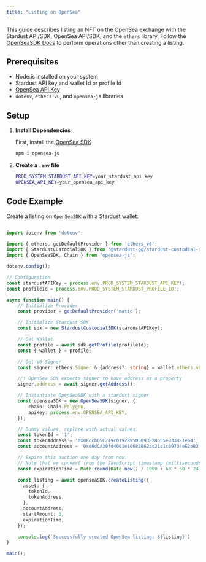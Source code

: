 ```yaml
---
title: "Listing on OpenSea"
---
```


This guide describes listing an NFT on the OpenSea exchange with the Stardust API/SDK, OpenSea API/SDK, and the `ethers` library. Follow the [OpenSeaSDK Docs](https://github.com/ProjectOpenSea/opensea-js/blob/main/developerDocs/getting-started.md) to perform operations other than creating a listing.


## Prerequisites

- Node.js installed on your system
- Stardust API key and wallet Id or profile Id
- [OpenSea API Key](https://docs.opensea.io/reference/api-keys)
- `dotenv`, `ethers v6`, and `opensea-js` libraries

## Setup

1. **Install Dependencies**

   First, install the [OpenSea SDK](https://github.com/ProjectOpenSea/opensea-js/blob/main/developerDocs/quick-start.md)

   ```bash
   npm i opensea-js
   ```
2. **Create a `.env` file**

   ```bash
   PROD_SYSTEM_STARDUST_API_KEY=your_stardust_api_key
   OPENSEA_API_KEY=your_opensea_api_key
   ```

## Code Example

Create a listing on `OpenSeaSDK` with a Stardust wallet:

```ts ethers v6

import dotenv from 'dotenv';

import { ethers, getDefaultProvider } from 'ethers_v6';
import { StardustCustodialSDK } from '@stardust-gg/stardust-custodial-sdk';
import { OpenSeaSDK, Chain } from "opensea-js";

dotenv.config();

// Configuration
const stardustAPIKey = process.env.PROD_SYSTEM_STARDUST_API_KEY!;
const profileId = process.env.PROD_SYSTEM_STARDUST_PROFILE_ID!;

async function main() {
    // Initialize Provider
    const provider = getDefaultProvider('matic');

    // Initialize Stardust SDK
    const sdk = new StardustCustodialSDK(stardustAPIKey);

    // Get Wallet
    const profile = await sdk.getProfile(profileId);
    const { wallet } = profile;

    // Get V6 Signer
    const signer: ethers.Signer & {address?: string} = wallet.ethers.v6.getSigner(provider);

    //! OpenSea SDK expects signer to have address as a property
    signer.address = await signer.getAddress();

	// Instantiate OpenSeaSDK with a stardust signer
	const openseaSDK = new OpenSeaSDK(signer, {
		chain: Chain.Polygon,
		apiKey: process.env.OPENSEA_API_KEY,
	});

	// Dummy values, replace with actual values.
	const tokenId = '1';
	const tokenAddress = '0x0Eccb65C249c019289505093F28555e8339E1e64';
	const accountAddress = '0xd6dCA30fd4061e16683B62ac21c1c69734eE2eB3';

	// Expire this auction one day from now.
	// Note that we convert from the JavaScript timestamp (milliseconds) to seconds:
	const expirationTime = Math.round(Date.now() / 1000 + 60 * 60 * 24);

	const listing = await openseaSDK.createListing({
	  asset: {
	    tokenId,
	    tokenAddress,
	  },
	  accountAddress,
	  startAmount: 3,
	  expirationTime,
	});

	console.log(`Successfully created OpenSea listing: ${listing}`)
}

main();

```
